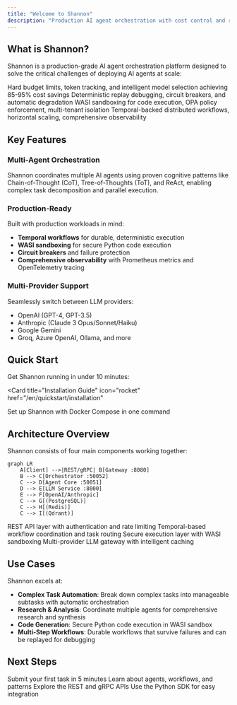 ```yaml
---
title: "Welcome to Shannon"
description: "Production AI agent orchestration with cost control and reliability"
---
```


## What is Shannon?

Shannon is a production-grade AI agent orchestration platform designed to solve the critical challenges of deploying AI agents at scale:

<CardGroup cols={2}>
  <Card
    title="Cost Control"
    icon="dollar-sign"
  >
    Hard budget limits, token tracking, and intelligent model selection achieving 85-95% cost savings
  </Card>
  <Card
    title="Reliability"
    icon="shield-check"
  >
    Deterministic replay debugging, circuit breakers, and automatic degradation
  </Card>
  <Card
    title="Security"
    icon="lock"
  >
    WASI sandboxing for code execution, OPA policy enforcement, multi-tenant isolation
  </Card>
  <Card
    title="Scalability"
    icon="chart-line"
  >
    Temporal-backed distributed workflows, horizontal scaling, comprehensive observability
  </Card>
</CardGroup>

## Key Features

### Multi-Agent Orchestration
Shannon coordinates multiple AI agents using proven cognitive patterns like Chain-of-Thought (CoT), Tree-of-Thoughts (ToT), and ReAct, enabling complex task decomposition and parallel execution.

### Production-Ready
Built with production workloads in mind:
- **Temporal workflows** for durable, deterministic execution
- **WASI sandboxing** for secure Python code execution
- **Circuit breakers** and failure protection
- **Comprehensive observability** with Prometheus metrics and OpenTelemetry tracing

### Multi-Provider Support
Seamlessly switch between LLM providers:
- OpenAI (GPT-4, GPT-3.5)
- Anthropic (Claude 3 Opus/Sonnet/Haiku)
- Google Gemini
- Groq, Azure OpenAI, Ollama, and more

## Quick Start

Get Shannon running in under 10 minutes:

<Card
  title="Installation Guide"
  icon="rocket"
  href="/en/quickstart/installation"
>
  Set up Shannon with Docker Compose in one command
</Card>

## Architecture Overview

Shannon consists of four main components working together:

```mermaid
graph LR
    A[Client] -->|REST/gRPC| B[Gateway :8080]
    B --> C[Orchestrator :50052]
    C --> D[Agent Core :50051]
    D --> E[LLM Service :8000]
    E --> F[OpenAI/Anthropic]
    C --> G[(PostgreSQL)]
    C --> H[(Redis)]
    C --> I[(Qdrant)]
```

<CardGroup cols={2}>
  <Card title="Gateway" icon="door-open">
    REST API layer with authentication and rate limiting
  </Card>
  <Card title="Orchestrator" icon="diagram-project">
    Temporal-based workflow coordination and task routing
  </Card>
  <Card title="Agent Core" icon="robot">
    Secure execution layer with WASI sandboxing
  </Card>
  <Card title="LLM Service" icon="brain">
    Multi-provider LLM gateway with intelligent caching
  </Card>
</CardGroup>

## Use Cases

Shannon excels at:

- **Complex Task Automation**: Break down complex tasks into manageable subtasks with automatic orchestration
- **Research & Analysis**: Coordinate multiple agents for comprehensive research and synthesis
- **Code Generation**: Secure Python code execution in WASI sandbox
- **Multi-Step Workflows**: Durable workflows that survive failures and can be replayed for debugging

## Next Steps

<CardGroup cols={2}>
  <Card
    title="Quick Start Tutorial"
    icon="play"
    href="/en/quickstart/quickstart"
  >
    Submit your first task in 5 minutes
  </Card>
  <Card
    title="Core Concepts"
    icon="book"
    href="/en/quickstart/concepts/agents"
  >
    Learn about agents, workflows, and patterns
  </Card>
  <Card
    title="API Reference"
    icon="code"
    href="/en/api/overview"
  >
    Explore the REST and gRPC APIs
  </Card>
  <Card
    title="Python SDK"
    icon="python"
    href="/en/sdk/python/quickstart"
  >
    Use the Python SDK for easy integration
  </Card>
</CardGroup>
